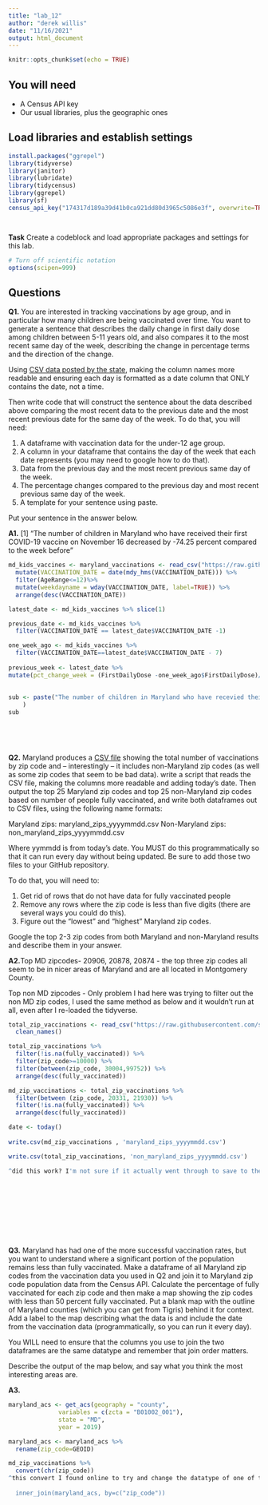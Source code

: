 ```yaml
---
title: "lab_12"
author: "derek willis"
date: "11/16/2021"
output: html_document
---
```


```r
knitr::opts_chunk$set(echo = TRUE)
```

## You will need

* A Census API key
* Our usual libraries, plus the geographic ones

## Load libraries and establish settings

```r
install.packages("ggrepel")
library(tidyverse)
library(janitor)
library(lubridate)
library(tidycensus)
library(ggrepel)
library(sf)
census_api_key("174317d189a39d41b0ca921dd80d3965c5086e3f", overwrite=TRUE)




```

**Task** Create a codeblock and load appropriate packages and settings for this lab.

```r
# Turn off scientific notation
options(scipen=999)
```

## Questions

**Q1.** You are interested in tracking vaccinations by age group, and in particular how many children are being vaccinated over time. You want to generate a sentence that describes the daily change in first daily dose among children between 5-11 years old, and also compares it to the most recent same day of the week, describing the change in percentage terms and the direction of the change.

Using [CSV data posted by the state](https://raw.githubusercontent.com/state-of-maryland/VaccineCSVs/master/MD_COVID19_VaccinationPercentAgeGroupPopulation.csv), making the column names more readable and ensuring each day is formatted as a date column that ONLY contains the date, not a time.

Then write code that will construct the sentence about the data described above comparing the most recent data to the previous date and the most recent previous date for the same day of the week. To do that, you will need:

1. A dataframe with vaccination data for the under-12 age group.
2. A column in your dataframe that contains the day of the week that each date represents (you may need to google how to do that).
3. Data from the previous day and the most recent previous same day of the week.
4. The percentage changes compared to the previous day and most recent previous same day of the week.
5. A template for your sentence using paste.

Put your sentence in the answer below.

**A1.**
[1] "The number of children in Maryland who have received their first COVID-19 vaccine on November 16 decreased by -74.25 percent compared to the week before"

```r
md_kids_vaccines <- maryland_vaccinations <- read_csv("https://raw.githubusercontent.com/state-of-maryland/VaccineCSVs/master/MD_COVID19_VaccinationPercentAgeGroupPopulation.csv") %>%
  mutate(VACCINATION_DATE = date(mdy_hms(VACCINATION_DATE))) %>%
  filter(AgeRange<=12)%>%
  mutate(weekdayname = wday(VACCINATION_DATE, label=TRUE)) %>%
  arrange(desc(VACCINATION_DATE))

latest_date <- md_kids_vaccines %>% slice(1)

previous_date <- md_kids_vaccines %>%
  filter(VACCINATION_DATE == latest_date$VACCINATION_DATE -1)

one_week_ago <- md_kids_vaccines %>%
  filter(VACCINATION_DATE==latest_date$VACCINATION_DATE - 7)
 
previous_week <- latest_date %>%
mutate(pct_change_week = (FirstDailyDose -one_week_ago$FirstDailyDose)/one_week_ago$FirstDailyDose*100)
  
 
sub <- paste("The number of children in Maryland who have recevied their first COVID-19 vaccine on ", format(latest_date$VACCINATION_DATE, format="%B %d"), " ", direction, " by ", changetext, " percent compared to the week before", sep=""
    )
sub
 
   
  
  

```

**Q2.** Maryland produces a [CSV file](https://raw.githubusercontent.com/state-of-maryland/VaccineCSVs/master/Vax_ZIP_CODE_FirstSecondSingle_Totals_Raw.csv) showing the total number of vaccinations by zip code and -- interestingly -- it includes non-Maryland zip codes (as well as some zip codes that seem to be bad data). write a script that reads the CSV file, making the columns more readable and adding today's date. Then output the top 25 Maryland zip codes and top 25 non-Maryland zip codes based on number of people fully vaccinated, and write both dataframes out to CSV files, using the following name formats:

Maryland zips: maryland_zips_yyyymmdd.csv
Non-Maryland zips: non_maryland_zips_yyyymmdd.csv

Where yymmdd is from today's date. You MUST do this programmatically so that it can run every day without being updated. Be sure to add those two files to your GitHub repository.

To do that, you will need to:

1. Get rid of rows that do not have data for fully vaccinated people
2. Remove any rows where the zip code is less than five digits (there are several ways you could do this).
3. Figure out the "lowest" and "highest" Maryland zip codes.

Google the top 2-3 zip codes from both Maryland and non-Maryland results and describe them in your answer.

**A2.**Top MD zipcodes- 20906, 20878, 20874 - the top three zip codes all seem to be in nicer areas of Maryland and are all located in Montgomery County.

Top non MD zipcodes - Only problem I had here was trying to filter out the non MD zip codes, I used the same method as below and it wouldn't run at all, even after I re-loaded the tidyverse.

```r
total_zip_vaccinations <- read_csv("https://raw.githubusercontent.com/state-of-maryland/VaccineCSVs/master/Vax_ZIP_CODE_FirstSecondSingle_Totals_Raw.csv")%>%
  clean_names()

total_zip_vaccinations %>%
  filter(!is.na(fully_vaccinated)) %>%
  filter(zip_code>=10000) %>%
  filter(between(zip_code, 30004,99752)) %>%
  arrange(desc(fully_vaccinated))

md_zip_vaccinations <- total_zip_vaccinations %>%
  filter(between (zip_code, 20331, 21930)) %>%
  filter(!is.na(fully_vaccinated)) %>%
  arrange(desc(fully_vaccinated))

date <- today() 
  
write.csv(md_zip_vaccinations , 'maryland_zips_yyyymmdd.csv') 

write.csv(total_zip_vaccinations, 'non_maryland_zips_yyyymmdd.csv')

^did this work? I'm not sure if it actually went through to save to the csv files.




  
  


  
```

**Q3.** Maryland has had one of the more successful vaccination rates, but you want to understand where a significant portion of the population remains less than fully vaccinated. Make a dataframe of all Maryland zip codes from the vaccination data you used in Q2 and join it to Maryland zip code population data from the Census API. Calculate the percentage of fully vaccinated for each zip code and then make a map showing the zip codes with less than 50 percent fully vaccinated. Put a blank map with the outline of Maryland counties (which you can get from Tigris) behind it for context. Add a label to the map describing what the data is and include the date from the vaccination data (programmatically, so you can run it every day).

You WILL need to ensure that the columns you use to join the two dataframes are the same datatype and remember that join order matters.

Describe the output of the map below, and say what you think the most interesting areas are.

**A3.**

```r
maryland_acs <- get_acs(geography = "county",
              variables = c(zcta = "B01002_001"),
              state = "MD",
              year = 2019)

maryland_acs <- maryland_acs %>%
  rename(zip_code=GEOID)

md_zip_vaccinations %>%
  convert(chr(zip_code))
^this convert I found online to try and change the datatype of one of the frames to a character. It did not run for some reason because it couldn't recogonize the variable "convert"
  
  inner_join(maryland_acs, by=c("zip_code"))

  
```
